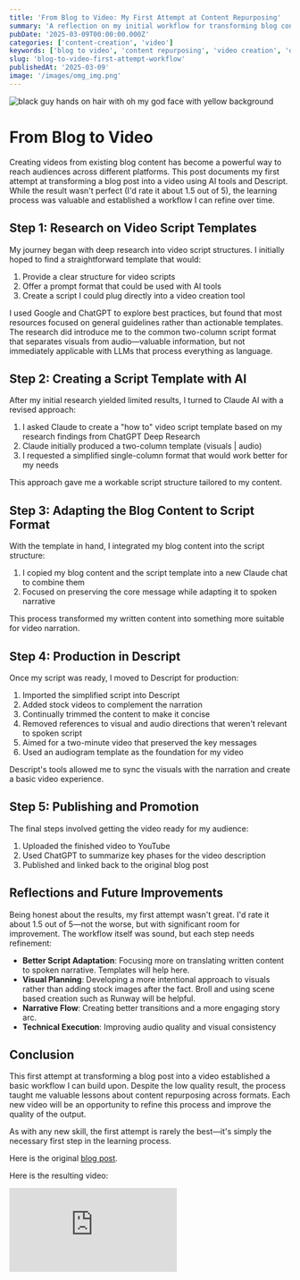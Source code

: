 ```yaml
---
title: 'From Blog to Video: My First Attempt at Content Repurposing'
summary: 'A reflection on my initial workflow for transforming blog content into video format using AI tools and Descript, with lessons learned for future improvements.'
pubDate: '2025-03-09T00:00:00.000Z'
categories: ['content-creation', 'video']
keywords: ['blog to video', 'content repurposing', 'video creation', 'descript', 'AI scriptwriting']
slug: 'blog-to-video-first-attempt-workflow'
publishedAt: '2025-03-09'
image: '/images/omg_img.png'
---
```


![black guy hands on hair with oh my god face with yellow background](/images/omg_img.png "AI video creation")
# From Blog to Video

Creating videos from existing blog content has become a powerful way to reach audiences across different platforms. This post documents my first attempt at transforming a blog post into a video using AI tools and Descript. While the result wasn't perfect (I'd rate it about 1.5 out of 5), the learning process was valuable and established a workflow I can refine over time.

## Step 1: Research on Video Script Templates

My journey began with deep research into video script structures. I initially hoped to find a straightforward template that would:

1. Provide a clear structure for video scripts
2. Offer a prompt format that could be used with AI tools
3. Create a script I could plug directly into a video creation tool

I used Google and ChatGPT to explore best practices, but found that most resources focused on general guidelines rather than actionable templates. The research did introduce me to the common two-column script format that separates visuals from audio—valuable information, but not immediately applicable with LLMs that process everything as language.

## Step 2: Creating a Script Template with AI

After my initial research yielded limited results, I turned to Claude AI with a revised approach:

1. I asked Claude to create a "how to" video script template based on my research findings from ChatGPT Deep Research
2. Claude initially produced a two-column template (visuals | audio)
3. I requested a simplified single-column format that would work better for my needs

This approach gave me a workable script structure tailored to my content.

## Step 3: Adapting the Blog Content to Script Format

With the template in hand, I integrated my blog content into the script structure:

1. I copied my blog content and the script template into a new Claude chat to combine them
2. Focused on preserving the core message while adapting it to spoken narrative

This process transformed my written content into something more suitable for video narration.

## Step 4: Production in Descript

Once my script was ready, I moved to Descript for production:

1. Imported the simplified script into Descript
2. Added stock videos to complement the narration
3. Continually trimmed the content to make it concise 
4. Removed references to visual and audio directions that weren't relevant to spoken script
5. Aimed for a two-minute video that preserved the key messages
6. Used an audiogram template as the foundation for my video

Descript's tools allowed me to sync the visuals with the narration and create a basic video experience.

## Step 5: Publishing and Promotion

The final steps involved getting the video ready for my audience:

1. Uploaded the finished video to YouTube
2. Used ChatGPT to summarize key phases for the video description
3. Published and linked back to the original blog post

## Reflections and Future Improvements

Being honest about the results, my first attempt wasn't great. I'd rate it about 1.5 out of 5—not the worse, but with significant room for improvement. The workflow itself was sound, but each step needs refinement:

- **Better Script Adaptation**: Focusing more on translating written content to spoken narrative. Templates will help here.
- **Visual Planning**: Developing a more intentional approach to visuals rather than adding stock images after the fact. Broll and using scene based creation such as Runway will be helpful.
- **Narrative Flow**: Creating better transitions and a more engaging story arc.
- **Technical Execution**: Improving audio quality and visual consistency

## Conclusion

This first attempt at transforming a blog post into a video established a basic workflow I can build upon. Despite the low quality result, the process taught me valuable lessons about content repurposing across formats. Each new video will be an opportunity to refine this process and improve the quality of the output.

As with any new skill, the first attempt is rarely the best—it's simply the necessary first step in the learning process. 

Here is the original [blog post](https://www.jamestewartjr.com/blog/2025-03-06_my-journey-through-ai-coding-phases).


Here is the resulting video:
<div className="aspect-w-16 aspect-h-9 my-6">
  <iframe
    src="https://youtube.com/embed/EYBkTrzxndY?si=H4hvOGxTlQkG6mKm"
    title="5 ways to reduce coding time from days to hours"
    frameBorder="0"
    allow="accelerometer; autoplay; clipboard-write; encrypted-media; gyroscope; picture-in-picture"
    allowFullScreen
  ></iframe>
</div>
